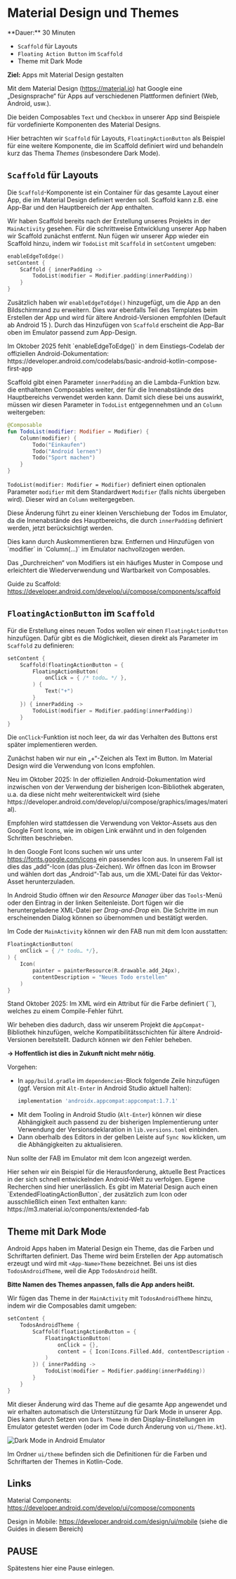 
# Material Design und Themes

<Callout>
  **Dauer:** 30 Minuten

  - `Scaffold` für Layouts
  - `Floating Action Button` im `Scaffold`
  - Theme mit Dark Mode

  **Ziel:** Apps mit Material Design gestalten
</Callout>

Mit dem Material Design (https://material.io) hat Google 
eine „Designsprache“ für Apps auf verschiedenen Plattformen 
definiert (Web, Android, usw.).

Die beiden Composables `Text` und `Checkbox` in unserer
App sind Beispiele für vordefinierte Komponenten des 
Material Designs. 

Hier betrachten wir `Scaffold` für Layouts, 
`FloatingActionButton` als Beispiel für eine weitere 
Komponente, die im Scaffold definiert wird und behandeln
kurz das Thema _Themes_ (insbesondere Dark Mode).

## `Scaffold` für Layouts

Die `Scaffold`-Komponente ist ein Container für das
gesamte Layout einer App, die im Material Design 
definiert werden soll. Scaffold kann z.B. eine App-Bar
und den Hauptbereich der App enthalten.

Wir haben Scaffold bereits nach der Erstellung unseres
Projekts in der `MainActivity` gesehen. Für die
schrittweise Entwicklung unserer App haben wir Scaffold
zunächst entfernt. Nun fügen wir unserer App wieder ein 
Scaffold hinzu, indem wir `TodoList` mit `Scaffold` in
`setContent` umgeben:

```kotlin {1,3-5}
enableEdgeToEdge()
setContent {
    Scaffold { innerPadding ->
        TodoList(modifier = Modifier.padding(innerPadding))
    }
}
```

Zusätzlich haben wir `enableEdgeToEdge()` hinzugefügt, um die App an den 
Bildschirmrand zu erweitern. Dies war ebenfalls Teil des Templates beim 
Erstellen der App und wird für ältere Android-Versionen empfohlen (Default ab Android 15 ). Durch das Hinzufügen von 
`Scaffold`  erscheint die App-Bar oben im Emulator passend zum App-Design.

<Callout type="warning">
Im Oktober 2025 fehlt `enableEdgeToEdge()` in dem Einstiegs-Codelab der offiziellen Android-Dokumentation: https://developer.android.com/codelabs/basic-android-kotlin-compose-first-app
</Callout>

Scaffold gibt einen Parameter `innerPadding` an die
Lambda-Funktion bzw. die enthaltenen Composables weiter, 
der für die Innenabstände des Hauptbereichs verwendet
werden kann. Damit sich diese bei uns auswirkt, 
müssen wir diesen Parameter in `TodoList` entgegennehmen
und an `Column` weitergeben:

```kotlin {2-3}
@Composable
fun TodoList(modifier: Modifier = Modifier) {
    Column(modifier) {
        Todo("Einkaufen")
        Todo("Android lernen")
        Todo("Sport machen")
    }
}
```

`TodoList(modifier: Modifier = Modifier)` definiert einen
optionalen Parameter `modifier` mit dem Standardwert
`Modifier` (falls nichts übergeben wird). Dieser wird an 
`Column` weitergegeben. 

Diese Änderung führt zu einer kleinen Verschiebung der
Todos im Emulator, da die Innenabstände des Hauptbereichs,
die durch `innerPadding` definiert werden, jetzt
berücksichtigt werden. 

<Callout>
Dies kann durch Auskommentieren bzw. Entfernen und Hinzufügen 
von `modifier` in `Column(…)` im Emulator nachvollzogen werden.

Das „Durchreichen“ von Modifiers ist ein häufiges Muster in Compose
und erleichtert die Wiederverwendung und Wartbarkeit von Composables.
</Callout>

Guide zu Scaffold: https://developer.android.com/develop/ui/compose/components/scaffold

## `FloatingActionButton` im `Scaffold`

Für die Erstellung eines neuen Todos wollen wir einen
`FloatingActionButton` hinzufügen. Dafür gibt es die Möglichkeit,
diesen direkt als Parameter im `Scaffold` zu definieren:

```kotlin {2-8}
setContent {
    Scaffold(floatingActionButton = {
        FloatingActionButton(
            onClick = { /* todo… */ },
        ) {
            Text("+")
        }
    }) { innerPadding ->
        TodoList(modifier = Modifier.padding(innerPadding))
    }
}
```

Die `onClick`-Funktion ist noch leer, da wir das Verhalten des Buttons
erst später implementieren werden.

Zunächst haben wir nur ein „+“-Zeichen als Text im Button. Im Material
Design wird die Verwendung von Icons empfohlen. 

<Callout type="important">
Neu im Oktober 2025: In der offiziellen Android-Dokumentation wird
inzwischen von der Verwendung der bisherigen Icon-Bibliothek abgeraten, 
u.a. da diese nicht mehr weiterentwickelt wird (siehe
https://developer.android.com/develop/ui/compose/graphics/images/material).

Empfohlen wird stattdessen die Verwendung von Vektor-Assets aus den Google Font Icons,
wie im obigen Link erwähnt und in den folgenden Schritten beschrieben.
</Callout>

In den Google Font Icons suchen wir uns unter https://fonts.google.com/icons ein
passendes Icon aus. In unserem Fall ist dies das „add“-Icon (das plus-Zeichen).
Wir öffnen das Icon im Browser und wählen dort das „Android“-Tab aus, um die
XML-Datei für das Vektor-Asset herunterzuladen. 

In Android Studio öffnen wir den _Resource Manager_ über das `Tools`-Menü oder den Eintrag in der linken Seitenleiste. Dort fügen wir die
heruntergeladene XML-Datei per _Drag-and-Drop_ ein. Die Schritte im
nun erscheinenden Dialog können so übernommen und bestätigt werden.

Im Code der `MainActivity` können wir den FAB nun mit dem Icon
ausstatten:

```kotlin {4-7}
FloatingActionButton(
    onClick = { /* todo… */},
) {
    Icon(
        painter = painterResource(R.drawable.add_24px),
        contentDescription = "Neues Todo erstellen"
    )
}
```

<Callout type="important">
Stand Oktober 2025: Im XML wird ein Attribut für die Farbe definiert (``),
welches zu einem Compile-Fehler führt.

Wir beheben dies dadurch, dass wir unserem Projekt die `AppCompat`-Bibliothek hinzufügen, welche Kompatibilitätsschichten für ältere Android-Versionen bereitstellt. Dadurch können wir den Fehler beheben.

**&rarr; Hoffentlich ist dies in Zukunft nicht mehr nötig**.

Vorgehen:
- In `app/build.gradle` im `dependencies`-Block folgende Zeile hinzufügen (ggf. Version mit `Alt-Enter` in Android Studio aktuell halten):
  ```gradle
  implementation 'androidx.appcompat:appcompat:1.7.1'
  ``` 
- Mit dem Tooling in Android Studio (`Alt-Enter`) können wir diese Abhängigkeit auch passend zu der bisherigen Implementierung unter 
Verwendung der Versionsdeklaration in `lib.versions.toml` einbinden.
- Dann oberhalb des Editors in der gelben Leiste auf `Sync Now` klicken, um die Abhängigkeiten zu aktualisieren.
</Callout>

Nun sollte der FAB im Emulator mit dem Icon angezeigt werden.

<Callout type="warning">
Hier sehen wir ein Beispiel für die Herausforderung, aktuelle Best Practices
in der sich schnell entwickelnden Android-Welt zu verfolgen. Eigene Recherchen sind hier unerlässlich.
</Callout>

<Callout type="info">
Es gibt im Material Design auch einen `ExtendedFloatingActionButton`, der zusätzlich 
zum Icon oder ausschließlich einen Text enthalten kann: https://m3.material.io/components/extended-fab
</Callout>

## Theme mit Dark Mode

Android Apps haben im Material Design ein Theme, das die
Farben und Schriftarten definiert. Das Theme wird beim 
Erstellen der App automatisch erzeugt und wird mit 
`<App-Name>Theme` bezeichnet. Bei uns ist dies `TodosAndroidTheme`,
weil die App `TodosAndroid` heißt.

**Bitte Namen des Themes anpassen, falls die App anders heißt.**

Wir fügen das Theme in der `MainActivity` mit `TodosAndroidTheme` 
hinzu, indem wir die Composables damit umgeben: 

```kotlin {2,11}
setContent {
    TodosAndroidTheme {
        Scaffold(floatingActionButton = {
            FloatingActionButton(
                onClick = {},
                content = { Icon(Icons.Filled.Add, contentDescription = "Todo erstellen") }
            )
        }) { innerPadding ->
            TodoList(modifier = Modifier.padding(innerPadding))
        }
    }
}
```

Mit dieser Änderung wird das Theme auf die gesamte App angewendet und
wir erhalten automatisch die Unterstützung für Dark Mode in unserer
App. Dies kann durch Setzen von `Dark Theme` in den Display-Einstellungen
im Emulator getestet werden (oder im Code durch Änderung von `ui/Theme.kt`).

![Dark Mode in Android Emulator](/images/mobile/android/dark_light_mode.jpg)

Im Ordner `ui/theme` befinden sich die Definitionen für die
Farben und Schriftarten der Themes in Kotlin-Code. 

## Links

Material Components: https://developer.android.com/develop/ui/compose/components

Design in Mobile: https://developer.android.com/design/ui/mobile (siehe die Guides in diesem Bereich)

## PAUSE

Spätestens hier eine Pause einlegen.